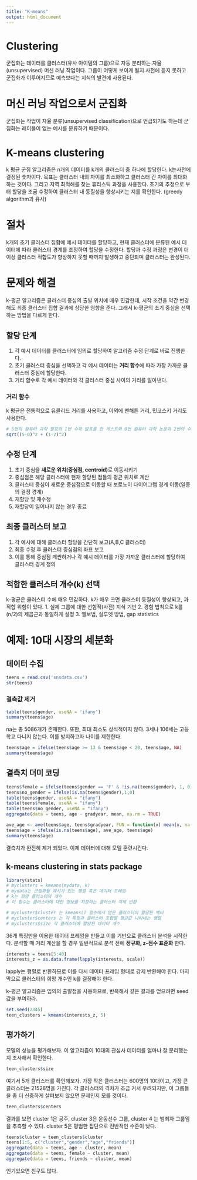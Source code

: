 ```yaml
---
title: "K-means"
output: html_document
---
```



# Clustering
군집화는 데이터를 클러스터(유사 아이템의 그룹)으로 자동 분리하는 자율(unsupervised) 머신 러닝 작업이다.
그룹이 어떻게 보이게 될지 사전에 듣지 못하고 군집화가 이루어지므로 예측보다는 지식의 발견에 사용된다.

# 머신 러닝 작업으로서 군집화
군집화는 작업이 자율 분류(unsupervised classification)으로 언급되기도 하는데 군집화는 레이블이 없는 예시를 분류하기 때문이다.

# K-means clustering
k 평균 군집 알고리즘은 n개의 데이터를 k개의 클러스터 중 하나에 할당한다. k는사전에 결정된 숫자이다.
목표는 클러스터 내의 차이를 최소화하고 클러스터 간 차이를 최대화하는 것이다. 그리고 지역 최적해를 찾는 휴리스틱 과정을 사용한다. 초기의 추정으로 부터 할당을 조금 수정하여 클러스터 내 동질성을 향상시키는 지를 확인한다.
(greedy algorithm과 유사)

# 절차
k개의 초기 클러스터 집합에 예시 데이터를 할당하고, 현재 클러스터에 분류된 예시 데이터에 따라 클러스터 경계를 조정하여 할당을 수정한다. 할당과 수정 과정은 변경이 더 이상 클러스터 적합도가 향상하지 못할 때까지 발생하고 중단되며 클러스터는 완성된다.

# 문제와 해결
k-평균 알고리즘은 클러스터 중심의 출발 위치에 매우 민감한데, 시작 조건을 약간 변경해도 최종 클러스터 집합 결과에 상당한 영향을 준다. 그래서 k-평균의 초기 중심을 선택하는 방법을 다르게 한다.

## 할당 단계
1. 각 예시 데이터를 클러스터에 임의로 할당하여 알고리즘 수정 단계로 바로 진행한다.
2. 초기 클러스터 중심을 선택하고 각 예시 데이터는 **거리 함수**에 따라 가장 가까운 클러스터 중심에 할당한다.
3. 거리 함수로 각 예시 데이터와 각 클러스터 중심 사이의 거리를 알아낸다.

### 거리 함수
k 평균은 전통적으로 유클리드 거리를 사용하고, 이외에 맨해튼 거리, 민코스키 거리도 사용한다.
```r
# 5번의 컴퓨터 과학 발표와 1번 수학 발표를 한 게스트와 0번 컴퓨터 과학 논문과 2번의 수학 논문을 쓴 게스트 비교한 유클리드 거리
sqrt((5-0)^2 + (1-2)^2)
```


## 수정 단계
1. 초기 중심을 **새로운 위치(중심점, centroid)**로 이동시키기
2. 중심점은 해당 클러스터에 현재 할당된 점들의 평균 위치로 계산
3. 클러스터 중심이 새로운 중심점으로 이동할 때 보로노이 다이어그램 경계 이동(일종의 결정 경계)
4. 재할당 및 재수정
5. 재할당이 일어나지 않는 경우 종료

## 최종 클러스터 보고
1. 각 예시에 대해 클러스터 할당을 간단히 보고(A,B,C 클러스터)
2. 최종 수정 후 클러스터 중심점의 좌표 보고
3. 이를 통해 중심점 계싼하거나 각 예시 데이터를 가장 가까운 클러스터에 할당하여 클러스터 경계 정의

## 적합한 클러스터 개수(k) 선택
k-평균은 클러스터 수에 매우 민감하다. k가 매우 크면 클러스터 동질성이 향상되고, 과적합 위험이 있다.
1. 실제 그룹에 대한 선험적(사전) 지식 기반
2. 경험 법칙으로 k를 (n/2)의 제곱근과 동일하게 설정
3. 엘보법, 실루엣 방법, gap statistics

# 예제: 10대 시장의 세분화

## 데이터 수집

```r
teens = read.csv('snsdata.csv')
str(teens)
```

### 결측값 제거
```r
table(teens$gender, useNA = 'ifany')
summary(teens$age)
```
na는 총 5086개가 존재한다. 또한, 최대 최소도 상식적이지 않다. 3세나 106세는 고등학교 다니지 않는다.
이를 방지하고자 나이를 제한한다.

```r
teens$age = ifelse(teens$age >= 13 & teens$age < 20, teens$age, NA)
summary(teens$age)
```

## 결측치 더미 코딩

```r
teens$female = ifelse(teens$gender == 'F' & !is.na(teens$gender), 1, 0)
teens$no_gender = ifelse(is.na(teens$gender),1,0)
table(teens$gender, useNA = "ifany")
table(teens$female, useNA = "ifany")
table(teens$no_gender, useNA = "ifany")
aggregate(data = teens, age ~ gradyear, mean, na.rm = TRUE)
```
```r
ave_age <- ave(teens$age, teens$gradyear, FUN = function(x) mean(x, na.rm = T))
teens$age = ifelse(is.na(teens$age), ave_age, teens$age)
summary(teens$age)
```
결측치가 완전히 제거 되었다. 이제 데이터에 대해 모델 훈련시킨다.

## k-means clustering  in stats package
```r
library(stats)
# myclusters = kmeans(mydata, k)
# mydata는 군집화될 예시가 있는 행렬 혹은 데이터 프레임
# k는 희망 클러스터의 개수
# 이 함수는 클러스터에 대한 정보를 저장하는 클러스터 객체 반환

# mycluster$cluster 는 kmeans() 함수에서 얻은 클러스터의 할당된 벡터
# mycluster$centers 는 각 특징과 클러스터 조합별 평균값 나타내는 행렬
# myclusters$size 각 클러스터에 할당된 데이터 개수
```

36개 특징만을 이용한 데이터 프레임을 만들고 이를 기반으로 클러스터 분석을 시작한다.
분석할 때 거리 계산을 할 경우 일반적으로 분석 전에 **정규화, z-점수 표준화** 한다.

```r
interests = teens[5:40]
interests_z = as.data.frame(lapply(interests, scale))
```
lapply는 행렬로 반환하므로 이를 다시 데이터 프레임 형태로 강제 반환해야 한다.
마지막으로 클러스터의 희망 개수인 k를 결정해야 한다.

k-평균 알고리즘은 임의의 출발점을 사용하므로, 반복해서 같은 결과를 얻으려면 seed 값을 부여하라.

```r
set.seed(2345)
teen_clusters = kmeans(interests_z, 5)
```

## 평가하기

모델의 성능을 평가해보자. 이 알고리즘이 10대의 관심사 데이터를 얼마나 잘 분리했는지 조사해서 확인한다.
```r
teen_clusters$size
```

여기서 5개 클러스터를 확인해보자. 가장 작은 클러스터는 600명의 10대이고, 가장 큰 클러스터는 21528명을 가진다. 각 클러스터의 격차가 조금 커서 우려되지만, 이 그룹들을 좀 더 신중하게 살펴보지 않으면 문제인지 모를 것이다.

```r
teen_clusters$centers
```
결과를 보면 cluster 1은 공주, cluster 3은 운동선수 그룹, cluster 4 는 범죄자 그룹임을 추측할 수 있다. cluster 5은 평범한 집단으로 전반적인 수준이 낮다.

```r
teens$cluster = teen_clusters$cluster
teens[1:5, c("cluster","gender","age","friends")]
aggregate(data = teens, age ~ cluster, mean)
aggregate(data = teens, female ~ cluster, mean)
aggregate(data = teens, friends ~ cluster, mean)
```

인기있으면 친구도 많다. 

